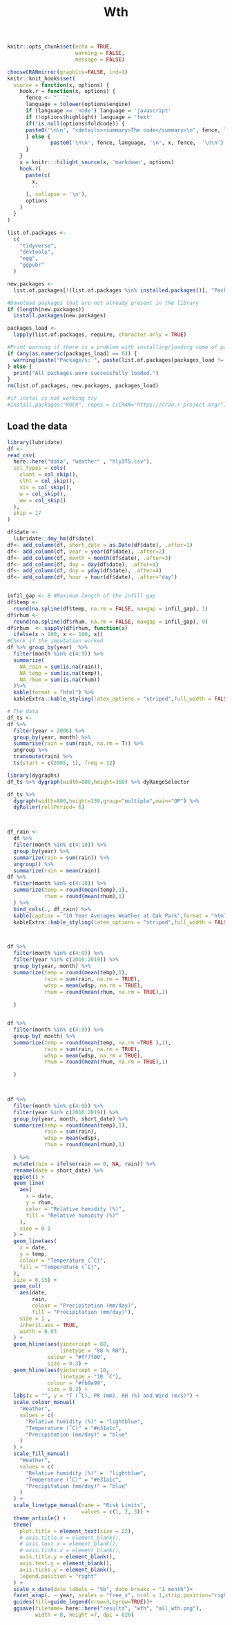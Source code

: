 %Wth

```r
knitr::opts_chunk$set(echo = TRUE,
                      warning = FALSE,
                      message = FALSE)

chooseCRANmirror(graphics=FALSE, ind=1)
knitr::knit_hooks$set(
  source = function(x, options) {
    hook.r = function(x, options) {
      fence <- "```"
      language = tolower(options$engine)
      if (language == 'node') language = 'javascript'
      if (!options$highlight) language = 'text'
      if(!is.null(options$foldcode)) {
      paste0('\n\n', "<details><summary>The code</summary>\n", fence, language, '\n', x, fence,  '\n\n', "</details>\n")
      } else {
              paste0('\n\n', fence, language, '\n', x, fence,  '\n\n')
      }
    }
    x = knitr:::hilight_source(x, 'markdown', options)
    hook.r(
      paste(c(
        x, 
        ''
      ), collapse = '\n'), 
      options
    )
  }
)

```

```r
list.of.packages <-
  c(
    "tidyverse",
    "devtools",
    "egg",
    "ggpubr"
  )

new.packages <-
  list.of.packages[!(list.of.packages %in% installed.packages()[, "Package"])]

#Download packages that are not already present in the library
if (length(new.packages))
  install.packages(new.packages)

packages_load <-
  lapply(list.of.packages, require, character.only = TRUE)

#Print warning if there is a problem with installing/loading some of packages
if (any(as.numeric(packages_load) == 0)) {
  warning(paste("Package/s: ", paste(list.of.packages[packages_load != TRUE], sep = ", "), "not loaded!"))
} else {
  print("All packages were successfully loaded.")
}
rm(list.of.packages, new.packages, packages_load)

#if instal is not working try 
#install.packages("ROCR", repos = c(CRAN="https://cran.r-project.org/"))
```


## Load the data
 
```r

library(lubridate)
df <- 
read_csv(
  here::here("data", "weather" , "hly375.csv"),
  col_types = cols(
    clamt = col_skip(),
    clht = col_skip(),
    vis = col_skip(),
    w = col_skip(),
    ww = col_skip()
  ),
  skip = 17
)

df$date <-
  lubridate::dmy_hm(df$date)
df<- add_column(df, short_date = as.Date(df$date), .after=1)
df<- add_column(df, year = year(df$date), .after=2)
df<- add_column(df, month = month(df$date), .after=3)
df<- add_column(df, day = day(df$date), .after=4)
df<- add_column(df, doy = yday(df$date), .after=4)
df<- add_column(df, hour = hour(df$date), .after="day")


infil_gap <- 8 #Maximum length of the infill gap
df$temp <-
  round(na.spline(df$temp, na.rm = FALSE, maxgap = infil_gap), 1)
df$rhum <-
  round(na.spline(df$rhum, na.rm = FALSE, maxgap = infil_gap), 0)
df$rhum  <- sapply(df$rhum, function(x)
  ifelse(x > 100, x <- 100, x))
#Check if the imputation worked
df %>% group_by(year)  %>%
  filter(month %in% c(4:9)) %>%
  summarize(
    NA_rain = sum(is.na(rain)),
    NA_temp = sum(is.na(temp)),
    NA_rhum = sum(is.na(rhum))
  )%>% 
  kable(format = "html") %>% 
  kableExtra::kable_styling(latex_options = "striped",full_width = FALSE)

# The data 
df_ts <-
df %>% 
  filter(year > 2006) %>% 
  group_by(year, month) %>%
  summarise(rain = sum(rain, na.rm = T)) %>%
  ungroup %>% 
  transmute(rain) %>%
  ts(start = c(2005, 1), freq = 12)  

library(dygraphs)
df_ts %>% dygraph(width=800,height=360) %>% dyRangeSelector

df_ts %>% 
  dygraph(width=800,height=130,group="multiple",main="OP") %>% 
  dyRoller(rollPeriod= 6)



df_rain <- 
  df %>%
  filter(month %in% c(4:10)) %>%
  group_by(year) %>%
  summarize(rain = sum(rain)) %>% 
  ungroup() %>% 
  summarize(rain = mean(rain)) 
df %>%
  filter(month %in% c(4:10)) %>%
  summarize(temp = round(mean(temp),1),
            rhum = round(mean(rhum),1)
  ) %>% 
  bind_cols(., df_rain) %>% 
  kable(caption = "10 Year Averages Weather at Oak Park",format = "html") %>% 
  kableExtra::kable_styling(latex_options = "striped",full_width = FALSE)



df %>%
  filter(month %in% c(4:9)) %>%
  filter(year %in% c(2016:2019)) %>%
  group_by(year, month) %>% 
  summarize(temp = round(mean(temp),1),
            rain = sum(rain, na.rm = TRUE),
            wdsp = mean(wdsp, na.rm = TRUE),
            rhum = round(mean(rhum, na.rm = TRUE),1)
            
  ) 


df %>%
  filter(month %in% c(4:9)) %>%
  group_by( month) %>% 
  summarize(temp = round(mean(temp, na.rm =TRUE ),1),
            rain = sum(rain, na.rm = TRUE),
            wdsp = mean(wdsp, na.rm = TRUE),
            rhum = round(mean(rhum, na.rm = TRUE),1)
            
  ) 



df %>%
  filter(month %in% c(4:9)) %>%
  filter(year %in% c(2016:2019)) %>%
  group_by(year, month, short_date) %>% 
  summarize(temp = round(mean(temp),1),
            rain = sum(rain),
            wdsp = mean(wdsp),
            rhum = round(mean(rhum),1)
            
  ) %>%
  mutate(rain = ifelse(rain == 0, NA, rain)) %>% 
  rename(date = short_date) %>% 
  ggplot() +
  geom_line(
    aes(
      x = date,
      y = rhum,
      color = "Relative humidity (%)",
      fill = "Relative humidity (%)"
    ),
    size = 0.1
  ) +
  geom_line(aes(
    x = date,
    y = temp,
    colour = "Temperature (˚C)",
    fill = "Temperature (˚C)",
  ),
  size = 0.15) +
  geom_col(
    aes(date,
        rain,
        colour = "Precipitation (mm/day)",
        fill = "Precipitation (mm/day)"),
    size = 1 ,
    inherit.aes = TRUE,
    width = 0.03
  ) +
  geom_hline(aes(yintercept = 88,
                 linetype = "88 % RH"),
             colour = "#ff7f00",
             size = 0.3) +
  geom_hline(aes(yintercept = 10,
                 linetype = "10 ˚C"),
             colour = "#fb9a99",
             size = 0.3) +
  labs(x = "", y = "T (˚C), PR (mm), RH (%) and Wind (m/s)") +
  scale_colour_manual(
    "Weather",
    values = c(
      "Relative humidity (%)" = "lightblue",
      "Temperature (˚C)" = "#e31a1c",
      "Precipitation (mm/day)" = "blue"
    )
  ) +
  scale_fill_manual(
    "Weather",
    values = c(
      "Relative humidity (%)" =  "lightblue",
      "Temperature (˚C)" = "#e31a1c",
      "Precipitation (mm/day)" = "blue"
    )
  ) +
  scale_linetype_manual(name = "Risk Limits",
                        values = c(1, 2, 3)) +
  theme_article() +
  theme(
    plot.title = element_text(size = 22),
    # axis.title.x = element_blank(),
    # axis.text.x = element_blank(),
    # axis.ticks.x = element_blank(),
    axis.title.y = element_blank(),
    axis.text.y = element_blank(),
    axis.ticks.y = element_blank(),
    legend.position = "right"
  ) +
  scale_x_date(date_labels = "%b", date_breaks = "1 month")+
  facet_wrap(. ~ year, scales = "free_x", ncol = 1,strip.position="right") +
  guides(fill=guide_legend(nrow=3,byrow=TRUE))+
  ggsave(filename= here::here("results", "wth", "all_wth.png"), 
         width = 8, height =7, dpi = 620)

```
